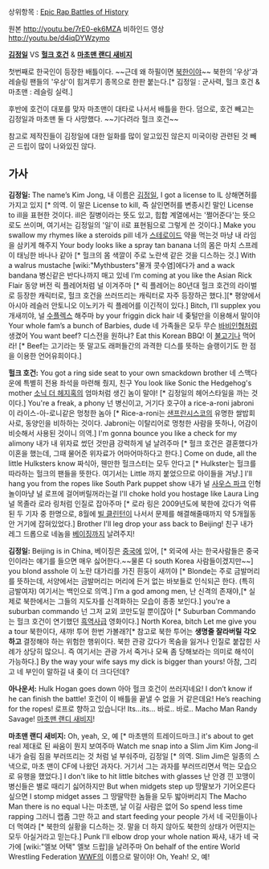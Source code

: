상위항목 : [[Epic Rap Battles of History]]

{{{#!html
<object width="560" height="315"><param name="movie" value="http://www.youtube.com/v/7rE0-ek6MZA?version=3&amp;hl=ko_KR"></param><param name="allowFullScreen" value="true"></param><param name="allowscriptaccess" value="always"></param><embed src="http://www.youtube.com/v/7rE0-ek6MZA?version=3&amp;hl=ko_KR" type="application/x-shockwave-flash" width="560" height="315" allowscriptaccess="always" allowfullscreen="true"></embed></object>
}}}
원본 http://youtu.be/7rE0-ek6MZA
비하인드 영상 http://youtu.be/d4iqDYWzymo

'''[[김정일]]''' VS '''[[헐크 호건]]''' & '''[[마초맨 랜디 새비지]]'''

첫번째로 한국인이 등장한 배틀이다. ~~근데 왜 하필이면 [[북한]]이야~~ 북한의 '우상'과 레슬링 팬들의 '우상'이 힘겨루기 종목으로 한판 붙는다.[* 김정일 : 군사력, 헐크 호건 & 마초맨 : 레슬링 실력.]

후반에 호건이 대포를 맞자 마초맨이 대타로 나서서 배틀을 한다.
덤으로, 호건 빼고는 김정일과 마초맨 둘 다 사망했다. ~~기다려라 헐크 호건~~

참고로 제작진들이 김정일에 대한 일화를 많이 알고있진 않은지 미국이랑 관련된 것 빼곤 드립이 많이 나와있진 않다.

== 가사 ==
'''김정일:'''
The name’s Kim Jong, 
내 이름은 [[김정일]],
I got a license to IL
상해면허를 가지고 있지 [* 의역. 이 말은 License to kill, 즉 살인면허를 변종시킨 말인 License to ill을 표현한 것이다. ill은 질병이라는 뜻도 있고, 힙합 계열에서는 '쩔어준다'는 뜻으로도 쓰이며, 여기서는 김정일의 '일'이 il로 표현됨으로 그렇게 쓴 것이다.]
Make you swallow my rhymes like a steroids pill
네가 [[스테로이드]] 약을 먹는것 마냥 내 라임을 삼키게 해주지
Your body looks like a spray tan banana
너의 몸은 마치 스프레이 태닝한 바나나 같아 [* 헐크의 몸 색깔이 주로 노란색 같은 것을 디스하는 것.]
With a walrus mustache 
[wiki:"Mythbusters"물개 콧수염]에다가 
and a wack bandana
병신같은 반다나까지 매고 있네
I’m coming at you like the Asian Rick Flair
동양 버전 릭 플레어처럼 널 이겨주마 [* 릭 플레어는 80년대 헐크 호건의 라이벌로 등장한 캐릭터로, 헐크 호건을 쓰러뜨리는 캐릭터로 자주 등장하곤 했다.][* 평양에서 아시아 레슬러 안토니오 이노키가 릭 플레어를 이긴적이 있다.]
Bitch, I’ll supplex you
개새끼야, 널 [[수플렉스]] 해주마
by your friggin dick hair
네 좆털만을 이용해서 말이야
Your whole fam’s a bunch of Barbies, dude
네 가족들은 모두 무슨 [[바비인형]]처럼 생겼어
You want beef?
디스전을 원하냐?
Eat this Korean BBQ!
이 [[불고기]]나 먹어라! [* Beef는 고기라는 뜻 말고도 래퍼들간의 과격한 디스를 뜻하는 슬랭이기도 한 점을 이용한 언어유희이다.]


'''헐크 호건:'''
You got a ring side seat to your own smackdown brother
네 스맥다운에 특별히 전용 좌석을 마련해 줬지, 친구
You look like Sonic the Hedgehog's mother
[[소닉 더 헤지혹]]의 엄마처럼 생긴 놈이 말야! [* 김정일의 헤어스타일을 까는 것이다.]
You're a freak, a phony
넌 병신이고, 거기다 호구야
a rice-a-roni jabroni
이 라이스-아-로니같은 멍청한 놈아 [* Rice-a-roni는 [[샌프란시스코]]의 유명한 쌀밥회사로, 동양인을 비하하는 것이다. Jabroni는 이탈리어로 멍청한 사람을 뜻하나, 어감이 비슷해서 사용된 것이니 의역.]
I'm gonna bounce you like a check for my alimony
내가 내 위자료 썼던 것만큼 강력하게 널 날려주마 [* 헐크 호건은 결혼했다가 이혼을 했는데, 그때 물어준 위자료가 어마어마하다고 한다.]
Come on dude, all the little Hulksters know
짜식아, 웬만한 헐크스터는 모두 안다고 [* Hulkster는 헐크를 따라하는 헐크의 팬들을 뜻한다. 여기서는 Little 까지 붙었으므로 아이들을 겨냥.]
I'll hang you from the ropes like South Park puppet show
내가 널 [[사우스 파크]] 인형놀이마냥 널 로프에 걸어버릴꺼라는걸
I'll choke hold you hostage like Laura Ling
널 목졸라 로라 링처럼 인질로 잡아주마 [* 로라 링은 2009년도에 북한에 갔다가 억류된 두 기자 중 한명으로, 8월에 [[빌 클린턴]]이 나서서 문제를 해결해줄때까지 약 5개월동안 거기에 잡혀있었다.]
Brother I'll leg drop your ass back to Beijing!
친구 내가 레그 드롭으로 네놈을 [[베이징]]까지 날려주지!


'''김정일:'''
Beijing is in China, 
베이징은 [[중국]]에 있어, [* 외국에 사는 한국사람들은 중국인이라는 얘기를 들으면 매우 싫어한다.~~물론 다 south Korea 사람들이겠지만~~]
you blond asshole 
이 노란 대가리를 가진 흰둥이 새끼야 [* Blonde는 주로 금발머리를 뜻하는데, 서양에서는 금발머리는 머리에 든거 없는 바보들로 인식되곤 한다. (특히 금발여자) 여기서는 백인으로 의역.]  
I’m a god among men, 
난 신격의 존재야,[* 실제로 북한에서는 그들의 지도자를 신격화하는 모습이 종종 보인다.]
you're a suburban commando
넌 그저 교외 코만도일 뿐이잖아 [* Suburban Commando는 헐크 호건이 연기했던 [[흑역사]]급 영화이다.]
North Korea, bitch Let me give you a tour
북한이다, 새꺄! 투어 한번 가볼래?[* 참고로 북한 투어는 '''생명줄 잘라버릴 각오하고''' 결정해야 하는 위험한 행위이다. 북한 관광 갔다가 목숨을 잃거나 인질로 붙잡힌 사례가 상당히 많으니. 즉 여기서는 관광 가서 죽거나 모욕 좀 당해보라는 의미로 해석이 가능하다.]
By the way your wife says my dick is bigger than yours!
아참, 그리고 네 부인이 말하길 내 좆이 더 크다던데?


'''아나운서:'''
Hulk Hogan goes down
아아 헐크 호건이 쓰러지네요!
I don’t know if he can finish the battle! 
호건이 이 배틀을 끝낼 수 없을 거 같은데요!
He’s reaching for the ropes! 
로프로 향하고 있습니다!
Its...its...
바로.. 바로..
Macho Man Randy Savage!
[[마초맨 랜디 새비지]]!


'''마초맨 랜디 새비지:'''
Oh, yeah, 
오, 예 [* 마초맨의 트레이드마크.]
it's about to get real
제대로 된 싸움이 뭔지 보여주마
Watch me snap into a Slim Jim Kim Jong-il
내가 슬림 짐을 부러뜨리는 것 처럼 널 부숴주마, 김정일 [* 의역. Slim Jim은 일종의 스낵으로, 마초 맨이 CF에 나왔던 과자다. 거기서 그는 과자를 부러뜨리면서 먹는 모습으로 유행을 했었다.]
I don't like to hit little bitches with glasses
난 안경 낀 꼬맹이 병신들은 별로 때리기 싫어하지만
But when midgets step up
땅딸보가 기어오른다 싶으면
I stomp midget asses
그 땅딸막한 놈들을 모두 밟아버리지
The Macho Man there is no equal
나는 마초맨, 날 이길 사람은 없어
So spend less time rapping
그러니 랩좀 그만 하고
and start feeding your people
가서 네 국민들이나 더 먹여라 [* 북한의 실황을 디스하는 것. 말을 더 하지 않아도 북한의 상태가 어떤지는 모두 아실거라고 믿는다.]
Punk I'll elbow drop your whole nation
짜샤, 내가 네 국가에 [wiki:"엘보 어택" 엘보 드랍]을 날려주마
On behalf of the entire World Wrestling Federation
[[WWF]]의 이름으로 말이야!
Oh, Yeah!
오, 예!
